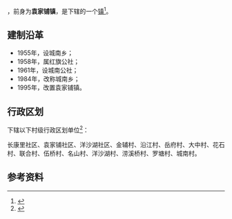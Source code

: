 {{中国乡级行政区|43/06/24/102/000}}

'''{{PAGENAMEBASE}}'''，前身为'''袁家铺镇'''，是{{PRC admin/fullname|43/06/24/102/000|3}}下辖的一个[[行政建制镇|镇]]<ref>{{PRC admin/ref sgc|{{PRC admin/parent|43/06/24/102/000}}}}</ref>。

==建制沿革==
*1955年，设城南乡；
*1958年，属红旗公社；
*1961年，设城南公社；
*1984年，改称城南乡；
*1995年，改置袁家铺镇。

== 行政区划 ==
{{PAGENAMEBASE}}下辖以下村级行政区划单位<ref>{{PRC admin/ref sgc|43/06/24/102/000}}</ref>：

长康里社区、袁家铺社区、洋沙湖社区、金辅村、沿江村、岳府村、大中村、花石村、联合村、伍桥村、名山村、洋沙湖村、涝溪桥村、罗塘村、城南村。

== 参考资料 ==
{{reflist}}

{{湖南行政区划小作品}}
{{PRC admin/navcat|43/06/24/102/000}}
